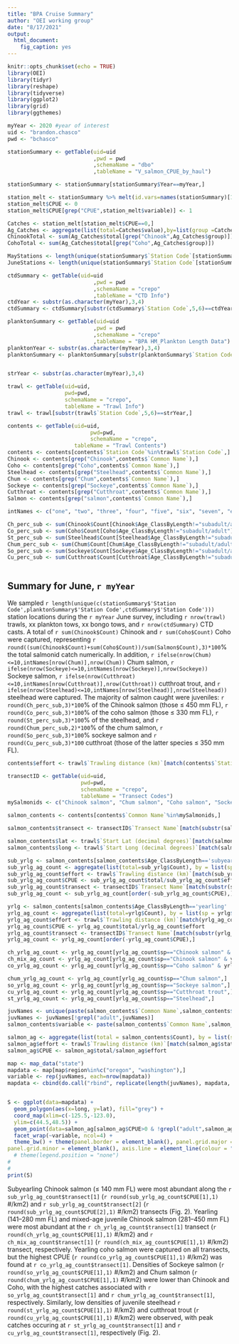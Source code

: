 ```yaml
---
title: "BPA Cruise Summary"
author: "OEI working group"
date: "8/17/2021"
output:
  html_document: 
    fig_caption: yes
---
```


```r
knitr::opts_chunk$set(echo = TRUE)
library(OEI)
library(tidyr)
library(reshape)
library(tidyverse)
library(ggplot2)
library(grid)
library(ggthemes)
```


```r
myYear <- 2020 #year of interest
uid <- "brandon.chasco"
pwd <- "bchasco"

stationSummary <- getTable(uid=uid
                           ,pwd = pwd
                           ,schemaName = "dbo"
                           ,tableName = "V_salmon_CPUE_by_haul")

stationSummary <- stationSummary[stationSummary$Year==myYear,]

station_melt <- stationSummary %>% melt(id.vars=names(stationSummary)[1:22])
station_melt$CPUE <- 0
station_melt$CPUE[grep("CPUE",station_melt$variable)] <- 1

Catches <- station_melt[station_melt$CPUE==0,]
Ag_Catches <- aggregate(list(total=Catches$value),by=list(group =Catches$variable), sum)
ChinookTotal <- sum(Ag_Catches$total[grep("Chinook",Ag_Catches$group)])
CohoTotal <- sum(Ag_Catches$total[grep("Coho",Ag_Catches$group)])

MayStations <- length(unique(stationSummary$`Station Code`[stationSummary$Month=="May"]))
JuneStations <- length(unique(stationSummary$`Station Code`[stationSummary$Month=="June"]))

ctdSummary <- getTable(uid=uid
                           ,pwd = pwd
                           ,schemaName = "crepo"
                           ,tableName = "CTD Info")
ctdYear <- substr(as.character(myYear),3,4)
ctdSummary <- ctdSummary[substr(ctdSummary$`Station Code`,5,6)==ctdYear,]

planktonSummary <- getTable(uid=uid
                           ,pwd = pwd
                           ,schemaName = "crepo"
                           ,tableName = "BPA HM_Plankton Length Data")
planktonYear <- substr(as.character(myYear),3,4)
planktonSummary <- planktonSummary[substr(planktonSummary$`Station Code`,5,6)==planktonYear,]


strYear <- substr(as.character(myYear),3,4)

trawl <- getTable(uid=uid,
                  pwd=pwd,
                  schemaName = "crepo",
                  tableName = "Trawl Info")
trawl <- trawl[substr(trawl$`Station Code`,5,6)==strYear,]

contents <- getTable(uid=uid,
                          pwd=pwd,
                          schemaName = "crepo",
                     tableName = "Trawl Contents")
contents <- contents[contents$`Station Code`%in%trawl$`Station Code`,]
Chinook <- contents[grep("Chinook",contents$`Common Name`),]
Coho <- contents[grep("Coho",contents$`Common Name`),]
Steelhead <- contents[grep("Steelhead",contents$`Common Name`),]
Chum <- contents[grep("Chum",contents$`Common Name`),]
Sockeye <- contents[grep("Sockeye",contents$`Common Name`),]
Cutthroat <- contents[grep("Cutthroat",contents$`Common Name`),]
Salmon <- contents[grep("salmon",contents$`Common Name`),]

intNames <- c("one", "two", "three", "four", "five", "six", "seven", "eight", "nine", "ten")

Ch_perc_sub <- sum(Chinook$Count[Chinook$Age_ClassByLength!="subadult/adult"])/sum(Chinook$Count)
Co_perc_sub <- sum(Coho$Count[Coho$Age_ClassByLength!="subadult/adult"])/sum(Coho$Count)
St_perc_sub <- sum(Steelhead$Count[Steelhead$Age_ClassByLength!="subadult/adult"])/sum(Steelhead$Count)
Chum_perc_sub <- sum(Chum$Count[Chum$Age_ClassByLength!="subadult/adult"])/sum(Chum$Count)
So_perc_sub <- sum(Sockeye$Count[Sockeye$Age_ClassByLength!="subadult/adult"])/sum(Sockeye$Count)
Cu_perc_sub <- sum(Cutthroat$Count[Cutthroat$Age_ClassByLength!="subadult/adult"])/sum(Cutthroat$Count)



```

## Summary for June, `r myYear`

We sampled `r length(unique(c(stationSummary$'Station Code',planktonSummary$'Station Code',ctdSummary$'Station Code')))` station locations during the `r myYear` June survey, including `r nrow(trawl)` trawls, xx plankton tows, xx bongo tows, and `r nrow(ctdSummary)` CTD casts.  A total of `r sum(Chinook$Count)` Chinook and `r sum(Coho$Count)` Coho were captured, representing `r round((sum(Chinook$Count)+sum(Coho$Count))/sum(Salmon$Count),3)*100`% the total salmonid catch numerically. In addition, `r ifelse(nrow(Chum)<=10,intNames[nrow(Chum)],nrow(Chum))` Chum salmon, `r ifelse(nrow(Sockeye)<=10,intNames[nrow(Sockeye)],nrow(Sockeye))` Sockeye salmon,  `r ifelse(nrow(Cutthroat)<=10,intNames[nrow(Cutthroat)],nrow(Cutthroat))` cutthroat trout, and `r ifelse(nrow(Steelhead)<=10,intNames[nrow(Steelhead)],nrow(Steelhead))` steelhead were captured. The majority of salmon caught were juveniles: `r round(Ch_perc_sub,3)*100`% of the Chinook salmon (those ≤ 450 mm FL), `r round(Co_perc_sub,3)*100`% of the coho salmon (those ≤ 330 mm FL), `r round(St_perc_sub,3)*100`% of the steelhead, and `r round(Chum_perc_sub,2)*100`% of the chum salmon, `r round(So_perc_sub,3)*100`% sockeye salmon and `r round(Cu_perc_sub,3)*100` cutthroat (those of the latter species ≤ 350 mm FL).

```r

contents$effort <- trawl$`Trawling distance (km)`[match(contents$`Station Code`,trawl$`Station Code`)]

transectID <- getTable(uid=uid,
                       pwd=pwd,
                       schemaName = "crepo",
                       tableName = "Transect Codes")
mySalmonids <- c("Chinook salmon", "Chum salmon", "Coho salmon", "Sockeye salmon", "Cutthroat trout", "Steelhead")

salmon_contents <- contents[contents$`Common Name`%in%mySalmonids,]

salmon_contents$transect <- transectID$`Transect Name`[match(substr(salmon_contents$'Station Code',7,8),transectID$`Transect Code`)]

salmon_contents$lat <- trawl$`Start Lat (decimal degrees)`[match(salmon_contents$`Station Code`,trawl$`Station Code`)]
salmon_contents$long <- trawl$`Start Long (decimal degrees)`[match(salmon_contents$`Station Code`,trawl$`Station Code`)]

sub_yrlg <- salmon_contents[salmon_contents$Age_ClassByLength=='subyearling',]
sub_yrlg_ag_count <- aggregate(list(total=sub_yrlg$Count), by = list(sp = sub_yrlg$`Common Name`, station = sub_yrlg$`Station Code`), sum)
sub_yrlg_ag_count$effort <- trawl$`Trawling distance (km)`[match(sub_yrlg_ag_count$station,trawl$`Station Code`)]
sub_yrlg_ag_count$CPUE <- sub_yrlg_ag_count$total/sub_yrlg_ag_count$effort
sub_yrlg_ag_count$transect <- transectID$`Transect Name`[match(substr(sub_yrlg_ag_count$station,7,8),transectID$`Transect Code`)]
sub_yrlg_ag_count <- sub_yrlg_ag_count[order(-sub_yrlg_ag_count$CPUE),]

yrlg <- salmon_contents[salmon_contents$Age_ClassByLength=='yearling' | salmon_contents$Age_ClassByLength=='juvenile' | salmon_contents$Age_ClassByLength=='mixed age juvenile',]
yrlg_ag_count <- aggregate(list(total=yrlg$Count), by = list(sp = yrlg$`Common Name`, station = yrlg$`Station Code`, age=yrlg$Age_ClassByLength), sum)
yrlg_ag_count$effort <- trawl$`Trawling distance (km)`[match(yrlg_ag_count$station,trawl$`Station Code`)]
yrlg_ag_count$CPUE <- yrlg_ag_count$total/yrlg_ag_count$effort
yrlg_ag_count$transect <- transectID$`Transect Name`[match(substr(yrlg_ag_count$station,7,8),transectID$`Transect Code`)]
yrlg_ag_count <- yrlg_ag_count[order(-yrlg_ag_count$CPUE),]

ch_yrlg_ag_count <- yrlg_ag_count[yrlg_ag_count$sp=="Chinook salmon" & yrlg_ag_count$age=="yearling",]
ch_mix_ag_count <- yrlg_ag_count[yrlg_ag_count$sp=="Chinook salmon" & yrlg_ag_count$age=="mixed age juvenile",]
co_yrlg_ag_count <- yrlg_ag_count[yrlg_ag_count$sp=="Coho salmon" & yrlg_ag_count$age=="yearling",]

chum_yrlg_ag_count <- yrlg_ag_count[yrlg_ag_count$sp=="Chum salmon",]
so_yrlg_ag_count <- yrlg_ag_count[yrlg_ag_count$sp=="Sockeye salmon",]
cu_yrlg_ag_count <- yrlg_ag_count[yrlg_ag_count$sp=="Cutthroat trout",]
st_yrlg_ag_count <- yrlg_ag_count[yrlg_ag_count$sp=="Steelhead",]

juvNames <- unique(paste(salmon_contents$`Common Name`,salmon_contents$Age_ClassByLength))
juvNames <- juvNames[!grepl("adult",juvNames)]
salmon_contents$variable <- paste(salmon_contents$`Common Name`,salmon_contents$Age_ClassByLength)

salmon_ag <- aggregate(list(total = salmon_contents$Count), by = list(station=salmon_contents$`Station Code`, variable=salmon_contents$variable, lat = salmon_contents$lat, long = salmon_contents$long), sum)
salmon_ag$effort <- trawl$`Trawling distance (km)`[match(salmon_ag$station,trawl$`Station Code`)]
salmon_ag$CPUE <- salmon_ag$total/salmon_ag$effort  

map <- map_data("state")
mapdata <- map[map$region%in%c("oregon", "washington"),]
variable <- rep(juvNames, each=nrow(mapdata))
mapdata <- cbind(do.call("rbind", replicate(length(juvNames), mapdata, simplify = FALSE)),variable)


S <- ggplot(data=mapdata) +
  geom_polygon(aes(x=long, y=lat), fill="grey") +
  coord_map(xlim=c(-125.5,-123.0),
  ylim=c(44.5,48.5)) +
  geom_point(data=salmon_ag[salmon_ag$CPUE>0 & !grepl("adult",salmon_ag$variable),], aes(x = long, y=lat, size=CPUE), pch=1, inherit.aes = FALSE) +
  facet_wrap(~variable, ncol=4) +
  theme_bw() + theme(panel.border = element_blank(), panel.grid.major = element_blank(),
panel.grid.minor = element_blank(), axis.line = element_line(colour = "black"))
  # theme(legend.position = "none")
#   
# 
print(S)

```

  Subyearling Chinook salmon (≤ 140 mm FL) were most abundant along the `r sub_yrlg_ag_count$transect[1]` (`r round(sub_yrlg_ag_count$CPUE[1],1)` #/km2) and `r sub_yrlg_ag_count$transect[2]` (`r round(sub_yrlg_ag_count$CPUE[2],1)` #/km2) transects (Fig. 2).  Yearling (141–280 mm FL) and mixed-age juvenile Chinook salmon (281–450 mm FL) were most abundant at the `r ch_yrlg_ag_count$transect[1]` transect (`r round(ch_yrlg_ag_count$CPUE[1],1)` #/km2)  and `r ch_mix_ag_count$transect[1]` (`r round(ch_mix_ag_count$CPUE[1],1)` #/km2) transect, respectively.  Yearling coho salmon were captured on all transects, but the highest CPUE (`r round(co_yrlg_ag_count$CPUE[1],1)` #/km2) was found at `r co_yrlg_ag_count$transect[1]`.  Densities of Sockeye salmon (`r round(so_yrlg_ag_count$CPUE[1],1)` #/km2) and Chum salmon (`r round(chum_yrlg_ag_count$CPUE[1],1)` #/km2) were lower than Chinook and Coho, with the highest catches associated with `r so_yrlg_ag_count$transect[1]` and `r chum_yrlg_ag_count$transect[1]`, respectively. Similarly, low densities of juvenile steelhead `r round(st_yrlg_ag_count$CPUE[1],1)` #/km2) and cutthroat trout (`r round(cu_yrlg_ag_count$CPUE[1],1)` #/km2) were observed, with peak catches occuring at `r st_yrlg_ag_count$transect[1]` and `r cu_yrlg_ag_count$transect[1]`, respectively (Fig. 2).
\ref{fig:summaryStationPlot}